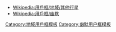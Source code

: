 {{Userbox
  |border-c = #000000
  |border-s = 1
  |id-c     = #000000
  |id-s     = 
  |id-fc    = #FFFFFF
  |info-c   = #AABBCC
  |info-s   = 10
  |info-fc  = #123456
  |id       = [[File:Optimusprimealtmoviemode.jpg|60px]]
  |info     = 這個用戶是來自於'''賽柏坦星'''的'''[[變形金剛]]'''。<br>''Transform, and ROLL OUT!''
  |usercategory = 維基變形金剛
  |nocat    = {{{nocat|}}}
}}<noinclude>
{{clear}}
* [[Wikipedia:用戶框/地域/其他行星]]
* [[Wikipedia:用戶框/幽默]]
[[Category:地域用戶框模板]]
[[Category:幽默用户框模板]]
</noinclude>